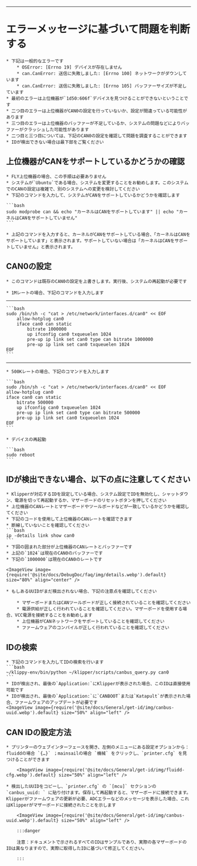 ----

# エラーメッセージに基づいて問題を判断する

    * 下記は一般的なエラーです
        * OSError: [Errno 19] デバイスが存在しません
        * can.CanError: 送信に失敗しました: [Errno 100] ネットワークがダウンしています
        * can.CanError: 送信に失敗しました: [Errno 105] バッファーサイズが不足しています
    * 最初のエラーは上位機器が`1d50:606f`デバイスを見つけることができないということです
    * 二つ目のエラーは上位機器がCAN0の設定を行っていないか、設定が間違っている可能性があります
    * 三つ目のエラーは上位機器のバッファーが不足しているか、システムの問題などによりバッファーがクラッシュした可能性があります
    * 二つ目と三つ目については、下記のCAN0の設定を確認して問題を調査することができます
    * IDが検出できない場合は最下部をご覧ください

## 上位機器がCANをサポートしているかどうかの確認

    * FLY上位機器の場合、この手順は必要ありません
    * システムが`Ubuntu`である場合、システムを変更することをお勧めします。このシステムでのCANの設定は複雑で、別のシステムへの変更を検討してください
    * 下記のコマンドを入力して、システムがCANをサポートしているかどうかを確認します

    ```bash
    sudo modprobe can && echo "カーネルはCANをサポートしています" || echo "カーネルはCANをサポートしていません"
    ```

    * 上記のコマンドを入力すると、カーネルがCANをサポートしている場合、「カーネルはCANをサポートしています」と表示されます。サポートしていない場合は「カーネルはCANをサポートしていません」と表示されます。

## CAN0の設定

    * このコマンドは既存のCAN0の設定を上書きします。実行後、システムの再起動が必要です
    
    * 1Mレートの場合、下記のコマンドを入力します
----
    ```bash
    sudo /bin/sh -c "cat > /etc/network/interfaces.d/can0" << EOF
        allow-hotplug can0
        iface can0 can static
            bitrate 1000000
            up ifconfig can0 txqueuelen 1024
            pre-up ip link set can0 type can bitrate 1000000
            pre-up ip link set can0 txqueuelen 1024
    EOF
    ```
----
    * 500Kレートの場合、下記のコマンドを入力します

    ```bash
    sudo /bin/sh -c "cat > /etc/network/interfaces.d/can0" << EOF
    allow-hotplug can0
    iface can0 can static
        bitrate 500000
        up ifconfig can0 txqueuelen 1024
        pre-up ip link set can0 type can bitrate 500000
        pre-up ip link set can0 txqueuelen 1024
    EOF
    ```

    * デバイスの再起動

    ```bash
    sudo reboot
    ```


## IDが検出できない場合、以下の点に注意してください

    * Klipperが対応するIDを設定している場合、システム設定でIDを無効化し、シャットダウン、電源を切って再起動するか、マザーボードのリセットボタンを押してください
    * 上位機器のCANレートとマザーボードやツールボードなどが一致しているかどうかを確認してください
    * 下記のコードを使用して上位機器のCANレートを確認できます
    * 断線していないことを確認してください
    ```bash
    ip -details link show can0
    ```
    * 下図の囲まれた部分が上位機器のCANレートとバッファーです
    * 上記の`1024`は現在のCAN0のバッファーです
    * 下記の`1000000`は現在のCAN0のレートです

    <ImageView image={require('@site/docs/DebugDoc/faq/img/details.webp').default} size="80%" align="center" />

    * もしあるUUIDがまだ検出されない場合、下記の注意点を確認してください

        * マザーボードまたはCANツールボードが正しく接続されていることを確認してください
        * 電源供給が正しく行われていることを確認してください。マザーボードを使用する場合、VCC電源を接続することをお勧めします
        * 上位機器がCANネットワークをサポートしていることを確認してください
        * ファームウェアのコンパイルが正しく行われていることを確認してください
## IDの検索

    * 下記のコマンドを入力してIDの検索を行います
    ```bash
    ~/klippy-env/bin/python ~/klipper/scripts/canbus_query.py can0
    ```
    * IDが検出され、最後の`Application:`にKlipperが表示された場合、このIDは直接使用可能です
    * IDが検出され、最後の`Application:`に`CANBOOT`または`Katapult`が表示された場合、ファームウェアのアップデートが必要です
    <ImageView image={require('@site/docs/General/get-id/img/canbus-uuid.webp').default} size="50%" align="left" />


## CAN IDの設定方法

    * プリンターのウェブインターフェースを開き、左側のメニューにある設定オプションから：fluiddの場合 `{…}` ；mainsailの場合 `機械` をクリックし、`printer.cfg` を見つけることができます

        <ImageView image={require('@site/docs/General/get-id/img/fluidd-cfg.webp').default} size="50%" align="left" />

    * 検出したUUIDをコピーし、`printer.cfg` の `[mcu]` セクションの `canbus_uuid: ` に貼り付けます。保存して再起動すると、マザーボードに接続できます。Klipperがファームウェアの更新が必要、ADCエラーなどのメッセージを表示した場合、これはKlipperがマザーボードに接続されたことを示します

        <ImageView image={require('@site/docs/General/get-id/img/canbus-uuid.webp').default} size="50%" align="left" />

        :::danger

        注意：ドキュメントで示されるすべてのIDはサンプルであり、実際の各マザーボードのIDは異なりますので、実際に取得したIDに基づいて修正してください。

        :::
